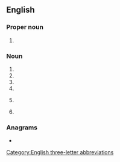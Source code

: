 ==English==
{{wikipedia|lang=en}}

===Proper noun===
{{en-proper noun}}

# {{lb|en|galaxy}} {{initialism of|en|[[w:Small Magellanic Cloud|Small Magellanic Cloud]]}}

===Noun===
{{en-noun|~}}

# {{initialism of|en|[[seasonal]] [[malaria]] [[chemoprevention]]}}
# {{initialism of|en|[[smooth muscle]] [[cell]]}}
# {{initialism of|en|structural maintenance of chromosomes}}
# {{initialism of|en|sliding mode control}}
# {{initialism of|en|sheet molding compound}} {{gloss|a compound used to create [[sheet mold composite]]s, contiaing glass fibre reinforced polyester}}
# {{initialism of|en|sheet mould composite}} {{gloss|a composite made from [[sheet moulding compound]], created by compression molding}}

===Anagrams===
* {{anagrams|en|a=cms|CMS|CSM|MC's|MCS|MCs|MSC|MSc|SCM|cm/s|cms}}

[[Category:English three-letter abbreviations]]